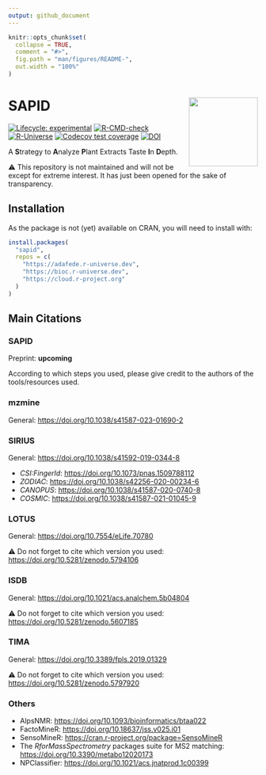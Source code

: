 ```yaml
---
output: github_document
---
```


<!-- README.md is generated from README.Rmd. Please edit that file -->

```r
knitr::opts_chunk$set(
  collapse = TRUE,
  comment = "#>",
  fig.path = "man/figures/README-",
  out.width = "100%"
)
```

# SAPID <img src='https://raw.githubusercontent.com/adafede/sapid/main/man/figures/logo.svg' align="right" height="139" />

<!-- badges: start -->
[![Lifecycle: experimental](https://img.shields.io/badge/lifecycle-experimental-orange.svg)](https://lifecycle.r-lib.org/articles/stages.html#experimental)
[![R-CMD-check](https://github.com/adafede/sapid/actions/workflows/R-CMD-check.yaml/badge.svg)](https://github.com/adafede/sapid/actions/workflows/R-CMD-check.yaml)
[![R-Universe](https://adafede.r-universe.dev/badges/sapid)](https://adafede.r-universe.dev/sapid)
[![Codecov test coverage](https://codecov.io/gh/adafede/sapid/graph/badge.svg)](https://app.codecov.io/gh/adafede/sapid)
[![DOI](https://zenodo.org/badge/DOI/10.5281/zenodo.14616395.svg)](https://doi.org/10.5281/zenodo.14616395)
<!-- badges: end -->

A **S**trategy to **A**nalyze **P**lant Extracts Taste **I**n **D**epth.

⚠️ This repository is not maintained and will not be except for extreme interest.
It has just been opened for the sake of transparency.

## Installation

As the package is not (yet) available on CRAN, you will need to install with:

``` r
install.packages(
  "sapid",
  repos = c(
    "https://adafede.r-universe.dev",
    "https://bioc.r-universe.dev",
    "https://cloud.r-project.org"
  )
)
```

## Main Citations

### SAPID

Preprint: **upcoming**

According to which steps you used, please give credit to the authors of the tools/resources used.

### mzmine

General: <https://doi.org/10.1038/s41587-023-01690-2>

### SIRIUS

General: <https://doi.org/10.1038/s41592-019-0344-8>

- *CSI:FingerId*: <https://doi.org/10.1073/pnas.1509788112>
- *ZODIAC*: <https://doi.org/10.1038/s42256-020-00234-6>
- *CANOPUS*: <https://doi.org/10.1038/s41587-020-0740-8>
- *COSMIC*: <https://doi.org/10.1038/s41587-021-01045-9>

### LOTUS

General: <https://doi.org/10.7554/eLife.70780>

⚠️ Do not forget to cite which version you used: <https://doi.org/10.5281/zenodo.5794106>

### ISDB

General: <https://doi.org/10.1021/acs.analchem.5b04804>

⚠️ Do not forget to cite which version you used: <https://doi.org/10.5281/zenodo.5607185>

### TIMA

General: <https://doi.org/10.3389/fpls.2019.01329>

⚠️ Do not forget to cite which version you used: <https://doi.org/10.5281/zenodo.5797920>

### Others

- AlpsNMR: <https://doi.org/10.1093/bioinformatics/btaa022>
- FactoMineR: <https://doi.org/10.18637/jss.v025.i01>
- SensoMineR: <https://cran.r-project.org/package=SensoMineR>
- The *RforMassSpectrometry* packages suite for MS2 matching: <https://doi.org/10.3390/metabo12020173>
- NPClassifier: <https://doi.org/10.1021/acs.jnatprod.1c00399>
